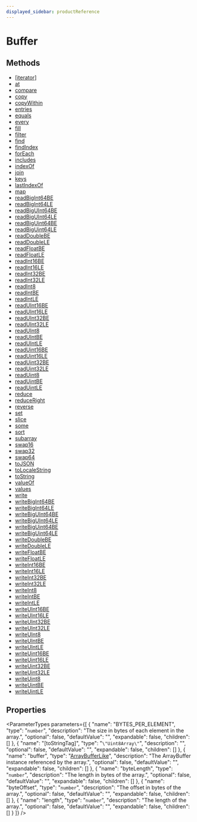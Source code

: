 ```yaml
---
displayed_sidebar: productReference
---
```



# Buffer

## Methods

- [[iterator]](../Buffer/methods/Buffer._iterator_.mdx)
- [at](../Buffer/methods/Buffer.at.mdx)
- [compare](../Buffer/methods/Buffer.compare.mdx)
- [copy](../Buffer/methods/Buffer.copy.mdx)
- [copyWithin](../Buffer/methods/Buffer.copyWithin.mdx)
- [entries](../Buffer/methods/Buffer.entries.mdx)
- [equals](../Buffer/methods/Buffer.equals.mdx)
- [every](../Buffer/methods/Buffer.every.mdx)
- [fill](../Buffer/methods/Buffer.fill.mdx)
- [filter](../Buffer/methods/Buffer.filter.mdx)
- [find](../Buffer/methods/Buffer.find.mdx)
- [findIndex](../Buffer/methods/Buffer.findIndex.mdx)
- [forEach](../Buffer/methods/Buffer.forEach.mdx)
- [includes](../Buffer/methods/Buffer.includes.mdx)
- [indexOf](../Buffer/methods/Buffer.indexOf.mdx)
- [join](../Buffer/methods/Buffer.join.mdx)
- [keys](../Buffer/methods/Buffer.keys.mdx)
- [lastIndexOf](../Buffer/methods/Buffer.lastIndexOf.mdx)
- [map](../Buffer/methods/Buffer.map.mdx)
- [readBigInt64BE](../Buffer/methods/Buffer.readBigInt64BE.mdx)
- [readBigInt64LE](../Buffer/methods/Buffer.readBigInt64LE.mdx)
- [readBigUInt64BE](../Buffer/methods/Buffer.readBigUInt64BE.mdx)
- [readBigUInt64LE](../Buffer/methods/Buffer.readBigUInt64LE.mdx)
- [readBigUint64BE](../Buffer/methods/Buffer.readBigUint64BE-1.mdx)
- [readBigUint64LE](../Buffer/methods/Buffer.readBigUint64LE-1.mdx)
- [readDoubleBE](../Buffer/methods/Buffer.readDoubleBE.mdx)
- [readDoubleLE](../Buffer/methods/Buffer.readDoubleLE.mdx)
- [readFloatBE](../Buffer/methods/Buffer.readFloatBE.mdx)
- [readFloatLE](../Buffer/methods/Buffer.readFloatLE.mdx)
- [readInt16BE](../Buffer/methods/Buffer.readInt16BE.mdx)
- [readInt16LE](../Buffer/methods/Buffer.readInt16LE.mdx)
- [readInt32BE](../Buffer/methods/Buffer.readInt32BE.mdx)
- [readInt32LE](../Buffer/methods/Buffer.readInt32LE.mdx)
- [readInt8](../Buffer/methods/Buffer.readInt8.mdx)
- [readIntBE](../Buffer/methods/Buffer.readIntBE.mdx)
- [readIntLE](../Buffer/methods/Buffer.readIntLE.mdx)
- [readUInt16BE](../Buffer/methods/Buffer.readUInt16BE.mdx)
- [readUInt16LE](../Buffer/methods/Buffer.readUInt16LE.mdx)
- [readUInt32BE](../Buffer/methods/Buffer.readUInt32BE.mdx)
- [readUInt32LE](../Buffer/methods/Buffer.readUInt32LE.mdx)
- [readUInt8](../Buffer/methods/Buffer.readUInt8.mdx)
- [readUIntBE](../Buffer/methods/Buffer.readUIntBE.mdx)
- [readUIntLE](../Buffer/methods/Buffer.readUIntLE.mdx)
- [readUint16BE](../Buffer/methods/Buffer.readUint16BE-1.mdx)
- [readUint16LE](../Buffer/methods/Buffer.readUint16LE-1.mdx)
- [readUint32BE](../Buffer/methods/Buffer.readUint32BE-1.mdx)
- [readUint32LE](../Buffer/methods/Buffer.readUint32LE-1.mdx)
- [readUint8](../Buffer/methods/Buffer.readUint8-1.mdx)
- [readUintBE](../Buffer/methods/Buffer.readUintBE-1.mdx)
- [readUintLE](../Buffer/methods/Buffer.readUintLE-1.mdx)
- [reduce](../Buffer/methods/Buffer.reduce.mdx)
- [reduceRight](../Buffer/methods/Buffer.reduceRight.mdx)
- [reverse](../Buffer/methods/Buffer.reverse.mdx)
- [set](../Buffer/methods/Buffer.set.mdx)
- [slice](../Buffer/methods/Buffer.slice.mdx)
- [some](../Buffer/methods/Buffer.some.mdx)
- [sort](../Buffer/methods/Buffer.sort.mdx)
- [subarray](../Buffer/methods/Buffer.subarray.mdx)
- [swap16](../Buffer/methods/Buffer.swap16.mdx)
- [swap32](../Buffer/methods/Buffer.swap32.mdx)
- [swap64](../Buffer/methods/Buffer.swap64.mdx)
- [toJSON](../Buffer/methods/Buffer.toJSON.mdx)
- [toLocaleString](../Buffer/methods/Buffer.toLocaleString.mdx)
- [toString](../Buffer/methods/Buffer.toString.mdx)
- [valueOf](../Buffer/methods/Buffer.valueOf.mdx)
- [values](../Buffer/methods/Buffer.values.mdx)
- [write](../Buffer/methods/Buffer.write.mdx)
- [writeBigInt64BE](../Buffer/methods/Buffer.writeBigInt64BE.mdx)
- [writeBigInt64LE](../Buffer/methods/Buffer.writeBigInt64LE.mdx)
- [writeBigUInt64BE](../Buffer/methods/Buffer.writeBigUInt64BE.mdx)
- [writeBigUInt64LE](../Buffer/methods/Buffer.writeBigUInt64LE.mdx)
- [writeBigUint64BE](../Buffer/methods/Buffer.writeBigUint64BE-1.mdx)
- [writeBigUint64LE](../Buffer/methods/Buffer.writeBigUint64LE-1.mdx)
- [writeDoubleBE](../Buffer/methods/Buffer.writeDoubleBE.mdx)
- [writeDoubleLE](../Buffer/methods/Buffer.writeDoubleLE.mdx)
- [writeFloatBE](../Buffer/methods/Buffer.writeFloatBE.mdx)
- [writeFloatLE](../Buffer/methods/Buffer.writeFloatLE.mdx)
- [writeInt16BE](../Buffer/methods/Buffer.writeInt16BE.mdx)
- [writeInt16LE](../Buffer/methods/Buffer.writeInt16LE.mdx)
- [writeInt32BE](../Buffer/methods/Buffer.writeInt32BE.mdx)
- [writeInt32LE](../Buffer/methods/Buffer.writeInt32LE.mdx)
- [writeInt8](../Buffer/methods/Buffer.writeInt8.mdx)
- [writeIntBE](../Buffer/methods/Buffer.writeIntBE.mdx)
- [writeIntLE](../Buffer/methods/Buffer.writeIntLE.mdx)
- [writeUInt16BE](../Buffer/methods/Buffer.writeUInt16BE.mdx)
- [writeUInt16LE](../Buffer/methods/Buffer.writeUInt16LE.mdx)
- [writeUInt32BE](../Buffer/methods/Buffer.writeUInt32BE.mdx)
- [writeUInt32LE](../Buffer/methods/Buffer.writeUInt32LE.mdx)
- [writeUInt8](../Buffer/methods/Buffer.writeUInt8.mdx)
- [writeUIntBE](../Buffer/methods/Buffer.writeUIntBE.mdx)
- [writeUIntLE](../Buffer/methods/Buffer.writeUIntLE.mdx)
- [writeUint16BE](../Buffer/methods/Buffer.writeUint16BE-1.mdx)
- [writeUint16LE](../Buffer/methods/Buffer.writeUint16LE-1.mdx)
- [writeUint32BE](../Buffer/methods/Buffer.writeUint32BE-1.mdx)
- [writeUint32LE](../Buffer/methods/Buffer.writeUint32LE-1.mdx)
- [writeUint8](../Buffer/methods/Buffer.writeUint8-1.mdx)
- [writeUintBE](../Buffer/methods/Buffer.writeUintBE-1.mdx)
- [writeUintLE](../Buffer/methods/Buffer.writeUintLE-1.mdx)

## Properties

<ParameterTypes parameters={[
  {
    "name": "BYTES_PER_ELEMENT",
    "type": "`number`",
    "description": "The size in bytes of each element in the array.",
    "optional": false,
    "defaultValue": "",
    "expandable": false,
    "children": []
  },
  {
    "name": "[toStringTag]",
    "type": "``\"Uint8Array\"``",
    "description": "",
    "optional": false,
    "defaultValue": "",
    "expandable": false,
    "children": []
  },
  {
    "name": "buffer",
    "type": "[ArrayBufferLike](../types/ArrayBufferLike.mdx)",
    "description": "The ArrayBuffer instance referenced by the array.",
    "optional": false,
    "defaultValue": "",
    "expandable": false,
    "children": []
  },
  {
    "name": "byteLength",
    "type": "`number`",
    "description": "The length in bytes of the array.",
    "optional": false,
    "defaultValue": "",
    "expandable": false,
    "children": []
  },
  {
    "name": "byteOffset",
    "type": "`number`",
    "description": "The offset in bytes of the array.",
    "optional": false,
    "defaultValue": "",
    "expandable": false,
    "children": []
  },
  {
    "name": "length",
    "type": "`number`",
    "description": "The length of the array.",
    "optional": false,
    "defaultValue": "",
    "expandable": false,
    "children": []
  }
]} />
